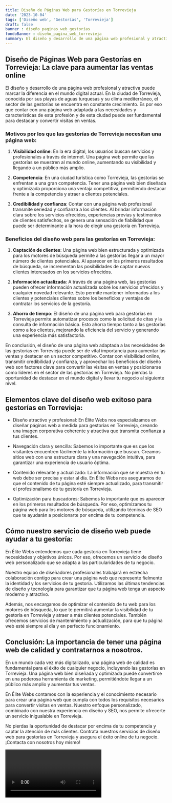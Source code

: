 ```yaml
---
title: Diseño de Páginas Web para Gestorías en Torrevieja
date: '2023-10-04'
tags: ['Diseño web', 'Gestorías', 'Torrevieja']
draft: false
banner : diseño_paginas_web_gestorías
fondoBanner : diseño_pagina_web_torrevieja
summary: El diseño y desarrollo de una página web profesional y atractiva puede marcar la diferencia en el mundo digital actual. En la ciudad de Torrevieja, conocida por sus playas de aguas turquesas y su clima mediterráneo, el sector de las gestorías se encuentra en constante crecimiento. Es por eso que contar con una página web adaptada a las necesidades y características de esta profesión y de esta ciudad puede ser fundamental para destacar y convertir visitas en ventas.
---
```


## Diseño de Páginas Web para Gestorías en Torrevieja: La clave para aumentar las ventas online

El diseño y desarrollo de una página web profesional y atractiva puede marcar la diferencia en el mundo digital actual. En la ciudad de Torrevieja, conocida por sus playas de aguas turquesas y su clima mediterráneo, el sector de las gestorías se encuentra en constante crecimiento. Es por eso que contar con una página web adaptada a las necesidades y características de esta profesión y de esta ciudad puede ser fundamental para destacar y convertir visitas en ventas.

### Motivos por los que las gestorías de Torrevieja necesitan una página web:

1. **Visibilidad online**: En la era digital, los usuarios buscan servicios y profesionales a través de internet. Una página web permite que las gestorías se muestren al mundo online, aumentando su visibilidad y llegando a un público más amplio.

2. **Competencia**: En una ciudad turística como Torrevieja, las gestorías se enfrentan a una gran competencia. Tener una página web bien diseñada y optimizada proporciona una ventaja competitiva, permitiendo destacar frente a la competencia y atraer a clientes potenciales.

3. **Credibilidad y confianza**: Contar con una página web profesional transmite seriedad y confianza a los clientes. Al brindar información clara sobre los servicios ofrecidos, experiencias previas y testimonios de clientes satisfechos, se genera una sensación de fiabilidad que puede ser determinante a la hora de elegir una gestoría en Torrevieja.

### Beneficios del diseño web para las gestorías en Torrevieja:

1. **Captación de clientes**: Una página web bien estructurada y optimizada para los motores de búsqueda permite a las gestorías llegar a un mayor número de clientes potenciales. Al aparecer en los primeros resultados de búsqueda, se incrementan las posibilidades de captar nuevos clientes interesados en los servicios ofrecidos.

2. **Información actualizada**: A través de una página web, las gestorías pueden ofrecer información actualizada sobre los servicios ofrecidos y cualquier novedad relevante. Esto permite mantener informados a los clientes y potenciales clientes sobre los beneficios y ventajas de contratar los servicios de la gestoría.

3. **Ahorro de tiempo**: El diseño de una página web para gestorías en Torrevieja permite automatizar procesos como la solicitud de citas y la consulta de información básica. Esto ahorra tiempo tanto a las gestorías como a los clientes, mejorando la eficiencia del servicio y generando una experiencia más satisfactoria.

En conclusión, el diseño de una página web adaptada a las necesidades de las gestorías en Torrevieja puede ser de vital importancia para aumentar las ventas y destacar en un sector competitivo. Contar con visibilidad online, transmitir credibilidad y confianza, y aprovechar los beneficios del diseño web son factores clave para convertir las visitas en ventas y posicionarse como líderes en el sector de las gestorías en Torrevieja. No pierdas la oportunidad de destacar en el mundo digital y llevar tu negocio al siguiente nivel.

<GifSeo />

<Cta />

## Elementos clave del diseño web exitoso para gestorías en Torrevieja:

- Diseño atractivo y profesional: En Élite Webs nos especializamos en diseñar páginas web a medida para gestorías en Torrevieja, creando una imagen corporativa coherente y atractiva que transmita confianza a tus clientes.

- Navegación clara y sencilla: Sabemos lo importante que es que los visitantes encuentren fácilmente la información que buscan. Creamos sitios web con una estructura clara y una navegación intuitiva, para garantizar una experiencia de usuario óptima.

- Contenido relevante y actualizado: La información que se muestra en tu web debe ser precisa y estar al día. En Élite Webs nos aseguramos de que el contenido de tu página esté siempre actualizado, para transmitir el profesionalismo de tu gestoría en Torrevieja.

- Optimización para buscadores: Sabemos lo importante que es aparecer en los primeros resultados de búsqueda. Por eso, optimizamos tu página web para los motores de búsqueda, utilizando técnicas de SEO que te ayudarán a posicionarte por encima de tu competencia.

## Cómo nuestro servicio de diseño web puede ayudar a tu gestoría:

En Élite Webs entendemos que cada gestoría en Torrevieja tiene necesidades y objetivos únicos. Por eso, ofrecemos un servicio de diseño web personalizado que se adapta a las particularidades de tu negocio.

Nuestro equipo de diseñadores profesionales trabajará en estrecha colaboración contigo para crear una página web que represente fielmente la identidad y los servicios de tu gestoría. Utilizamos las últimas tendencias de diseño y tecnología para garantizar que tu página web tenga un aspecto moderno y atractivo.

Además, nos encargamos de optimizar el contenido de tu web para los motores de búsqueda, lo que te permitirá aumentar la visibilidad de tu gestoría en Torrevieja y atraer a más clientes potenciales. También ofrecemos servicios de mantenimiento y actualización, para que tu página web esté siempre al día y en perfecto funcionamiento.

## Conclusión: La importancia de tener una página web de calidad y contratarnos a nosotros.

En un mundo cada vez más digitalizado, una página web de calidad es fundamental para el éxito de cualquier negocio, incluyendo las gestorías en Torrevieja. Una página web bien diseñada y optimizada puede convertirse en una poderosa herramienta de marketing, permitiéndote llegar a un público más amplio y aumentar tus ventas.

En Élite Webs contamos con la experiencia y el conocimiento necesario para crear una página web que cumpla con todos los requisitos necesarios para convertir visitas en ventas. Nuestro enfoque personalizado, combinado con nuestra experiencia en diseño y SEO, nos permite ofrecerte un servicio inigualable en Torrevieja.

No pierdas la oportunidad de destacar por encima de tu competencia y captar la atención de más clientes. Contrata nuestros servicios de diseño web para gestorías en Torrevieja y asegura el éxito online de tu negocio. ¡Contacta con nosotros hoy mismo!

<Video />

<CtaBot job='Gestorías' city='Torrevieja'/>

<Gmaps query='Torrevieja+españa+maps' />